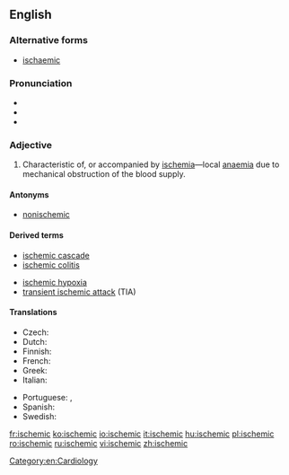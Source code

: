 ==English==

===Alternative forms===
* {{qualifier|UK}} [[ischaemic]]

===Pronunciation===
* {{IPA|/ɪˈskiːmɪk/|lang=en}}
* {{rhymes|iːmɪk|lang=en}}
* {{hyphenation|is|che|mic|lang=en}}

===Adjective===
{{en-adj}}

# {{lb|en|pathology}} Characteristic of, or accompanied by [[ischemia]]—local [[anaemia]] due to mechanical obstruction of the blood supply.

====Antonyms====
* [[nonischemic]]

====Derived terms====
{{der-top}}
* [[ischemic cascade]]
* [[ischemic colitis]]
{{der-mid}}
* [[ischemic hypoxia]]
* [[transient ischemic attack]] (TIA)
{{der-bottom}}

====Translations====
{{trans-top|characteristic of, or accompanied by ischemia}}
* Czech: {{t|cs|ischemický|m}}
* Dutch: {{t|nl|ischemische}}
* Finnish: {{t+|fi|iskeeminen}}
* French: {{t+|fr|ischémique}}
* Greek: {{t+|el|ισχαιμικός}}
* Italian: {{t+|it|ischemico}}
{{trans-mid}}
* Portuguese: {{t|pt|isquêmico}} {{qualifier|Brazil}}, {{t|pt|isquémico}} {{qualifier|Portugal}}
* Spanish: {{t+|es|isquémico}}
* Swedish: {{t|sv|ischemisk}}
{{trans-bottom}}

[[Category:en:Cardiology]]

[[fr:ischemic]]
[[ko:ischemic]]
[[io:ischemic]]
[[it:ischemic]]
[[hu:ischemic]]
[[pl:ischemic]]
[[ro:ischemic]]
[[ru:ischemic]]
[[vi:ischemic]]
[[zh:ischemic]]